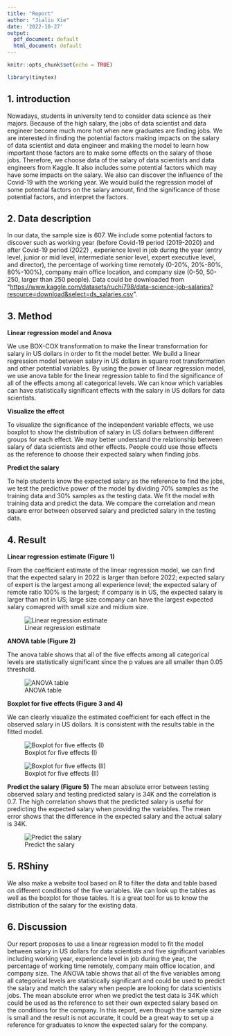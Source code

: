 ```yaml
---
title: "Report"
author: "Jialiu Xie"
date: '2022-10-27'
output:
  pdf_document: default
  html_document: default
---
```


```r
knitr::opts_chunk$set(echo = TRUE)
```

```r
library(tinytex)
```

## 1. introduction

Nowadays, students in university tend to consider data science as their majors. Because of the high salary, the jobs of data scientist and data engineer become much more hot when new graduates are finding jobs. We are interested in finding the potential factors making impacts on the salary of data scientist and data engineer and making the model to learn how important those factors are to make some effects on the salary of those jobs. Therefore, we choose data of the salary of data scientists and data engineers from Kaggle. It also includes some potential factors which may have some impacts on the salary. We also can discover the influence of the Covid-19 with the working year. We would build the regression model of some potential factors on the salary amount, find the significance of those potential factors, and interpret the factors.

## 2. Data description

In our data, the sample size is 607. We include some potential factors to discover such as working year (before Covid-19 period (2019-2020) and after Covid-19 period (2022) , experience level in job during the year (entry level, junior or mid level, intermediate senior level, expert executive level, and director), the percentage of working time remotely (0-20%, 20%-80%, 80%-100%), company main office location, and company size (0-50, 50-250, larger than 250 people). Data could be downloaded from "<https://www.kaggle.com/datasets/ruchi798/data-science-job-salaries?resource=download&select=ds_salaries.csv>".

## 3. Method

**Linear regression model and Anova**

We use BOX-COX transformation to make the linear transformation for salary in US dollars in order to fit the model better. We build a linear regression model between salary in US dollars in square root transformation and other potential variables. By using the power of linear regression model, we use anova table for the linear regression table to find the significance of all of the effects among all categorical levels. We can know which variables can have statistically significant effects with the salary in US dollars for data scientists.


**Visualize the effect**

To visualize the significance of the independent variable effects, we use boxplot to show the distribution of salary in US dollars between different groups for each effect. We may better understand the relationship between salary of data scientists and other effects. People could use those effects as the reference to choose their expected salary when finding jobs.

**Predict the salary**

To help students know the expected salary as the reference to find the jobs, we test the predictive power of the model by dividing 70% samples as the training data and 30% samples as the testing data. We fit the model with training data and predict the data. We compare the correlation and mean square error between observed salary and predicted salary in the testing data.

## 4. Result

**Linear regression estimate (Figure 1)**

From the coefficient estimate of the linear regression model, we can find that the expected salary in 2022 is larger than before 2022; expected salary of expert is the largest among all experience level; the expected salary of remote ratio 100% is the largest; if company is in US, the expected salary is larger than not in US; large size company can have the largest expected salary comapred with small size and midium size.

![Linear regression estimate](figure/estimate_table.png)

**ANOVA table (Figure 2)**

The anova table shows that all of the five effects among all categorical levels are statistically significant since the p values are all smaller than 0.05 threshold.

![ANOVA table](figure/anova_table.png)

**Boxplot for five effects (Figure 3 and 4)**

We can clearly visualize the estimated coefficient for each effect in the observed salary in US dollars. It is consistent with the results table in the fitted model.

![Boxplot for five effects (I)](figure/boxplot1.png)

![Boxplot for five effects (II)](figure/boxplot2.png)

**Predict the salary (Figure 5)** The mean absolute error between testing observed salary and testing predicted salary is 34K and the correlation is 0.7. The high correlation shows that the predicted salary is useful for predicting the expected salary when providing the variables. The mean error shows that the difference in the expected salary and the actual salary is 34K.

![Predict the salary](figure/predict_plot.png)

## 5. RShiny

We also make a website tool based on R to filter the data and table based on different conditions of the five variables. We can look up the tables as well as the boxplot for those tables. It is a great tool for us to know the distribution of the salary for the existing data.

## 6. Discussion

Our report proposes to use a linear regression model to fit the model between salary in US dollars for data scientists and five significant variables including working year, experience level in job during the year, the percentage of working time remotely, company main office location, and company size. The ANOVA table shows that all of the five variables among all categorical levels are statistically significant and could be used to predict the salary and match the salary when people are looking for data scientists jobs. The mean absolute error when we predict the test data is 34K which could be used as the reference to set their own expected salary based on the conditions for the company. In this report, even though the sample size is small and the result is not accurate, it could be a great way to set up a reference for graduates to know the expected salary for the company.
